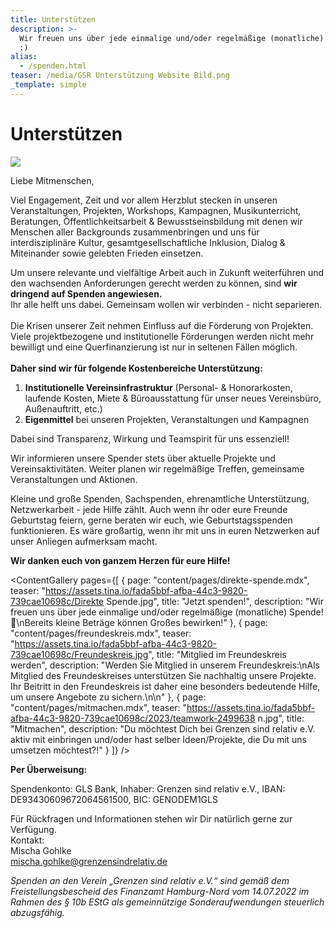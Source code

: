 ```yaml
---
title: Unterstützen
description: >-
  Wir freuen uns über jede einmalige und/oder regelmäßige (monatliche) Spende!
  :)
alias:
  - /spenden.html
teaser: /media/GSR Unterstützung Website Bild.png
_template: simple
---
```


# Unterstützen

![](/media/GSR3.png)

Liebe Mitmenschen,

Viel Engagement, Zeit und vor allem Herzblut stecken in unseren Veranstaltungen, Projekten, Workshops, Kampagnen, Musikunterricht, Beratungen, Öffentlichkeitsarbeit & Bewusstseinsbildung mit denen wir Menschen aller Backgrounds zusammenbringen und uns für interdisziplinäre Kultur, gesamtgesellschaftliche Inklusion, Dialog & Miteinander sowie gelebten Frieden einsetzen.

Um unsere relevante und vielfältige Arbeit auch in Zukunft weiterführen und den wachsenden Anforderungen gerecht werden zu können, sind **wir dringend auf Spenden angewiesen.**\
Ihr alle helft uns dabei. Gemeinsam wollen wir verbinden - nicht separieren.\
\
Die Krisen unserer Zeit nehmen Einfluss auf die Förderung von Projekten. Viele projektbezogene und institutionelle Förderungen werden nicht mehr bewilligt und eine Querfinanzierung ist nur in seltenen Fällen möglich.\
\
**Daher sind wir für folgende Kostenbereiche Unterstützung:**

1. **Institutionelle Vereinsinfrastruktur** (Personal- & Honorarkosten, laufende Kosten, Miete & Büroausstattung für unser neues Vereinsbüro, Außenauftritt, etc.)
2. **Eigenmittel** bei unseren Projekten, Veranstaltungen und Kampagnen

Dabei sind Transparenz, Wirkung und Teamspirit für uns essenziell!

Wir informieren unsere Spender stets über aktuelle Projekte und Vereinsaktivitäten. Weiter planen wir regelmäßige Treffen, gemeinsame Veranstaltungen und Aktionen.

Kleine und große Spenden, Sachspenden, ehrenamtliche Unterstützung, Netzwerkarbeit - jede Hilfe zählt. Auch wenn ihr oder eure Freunde Geburtstag feiern, gerne beraten wir euch, wie Geburtstagsspenden funktionieren. Es wäre großartig, wenn ihr mit uns in euren Netzwerken auf unser Anliegen aufmerksam macht.

**Wir danken euch von ganzem Herzen für eure Hilfe!**

<ContentGallery
  pages={[
    {
      page: "content/pages/direkte-spende.mdx",
      teaser:
        "https://assets.tina.io/fada5bbf-afba-44c3-9820-739cae10698c/Direkte Spende.jpg",
      title: "Jetzt spenden!",
      description:
        "Wir freuen uns über jede einmalige und/oder regelmäßige (monatliche) Spende! 🙂\nBereits kleine Beträge können Großes bewirken!"
    },
    {
      page: "content/pages/freundeskreis.mdx",
      teaser:
        "https://assets.tina.io/fada5bbf-afba-44c3-9820-739cae10698c/Freundeskreis.jpg",
      title: "Mitglied im Freundeskreis werden",
      description:
        "Werden Sie Mitglied in unserem Freundeskreis:\nAls Mitglied des Freundeskreises unterstützen Sie nachhaltig unsere Projekte. Ihr Beitritt in den Freundeskreis ist daher eine besonders bedeutende Hilfe, um unsere Angebote zu sichern.\n\n"
    },
    {
      page: "content/pages/mitmachen.mdx",
      teaser:
        "https://assets.tina.io/fada5bbf-afba-44c3-9820-739cae10698c/2023/teamwork-2499638 n.jpg",
      title: "Mitmachen",
      description:
        "Du möchtest Dich bei Grenzen sind relativ e.V. aktiv mit einbringen und/oder hast selber Ideen/Projekte, die Du mit uns umsetzen möchtest?!"
    }
  ]}
/>

<DonationForm />

**Per Überweisung:**

Spendenkonto: GLS Bank, Inhaber: Grenzen sind relativ e.V., IBAN: DE93430609672064561500, BIC: GENODEM1GLS

Für Rückfragen und Informationen stehen wir Dir natürlich gerne zur Verfügung.\
Kontakt: \
Mischa Gohlke\
[mischa.gohlke@grenzensindrelativ.de](mailto\:mischa.gohlke@grenzensindrelativ.de)

*Spenden an den Verein „Grenzen sind relativ e.V.“ sind gemäß dem Freistellungsbescheid des Finanzamt Hamburg-Nord vom 14.07.2022 im Rahmen des § 10b EStG als gemeinnützige Sonderaufwendungen steuerlich abzugsfähig.*

